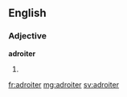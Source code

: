 ==English==

===Adjective===
'''adroiter'''
# {{en-comparative of|adroit}}

[[fr:adroiter]]
[[mg:adroiter]]
[[sv:adroiter]]